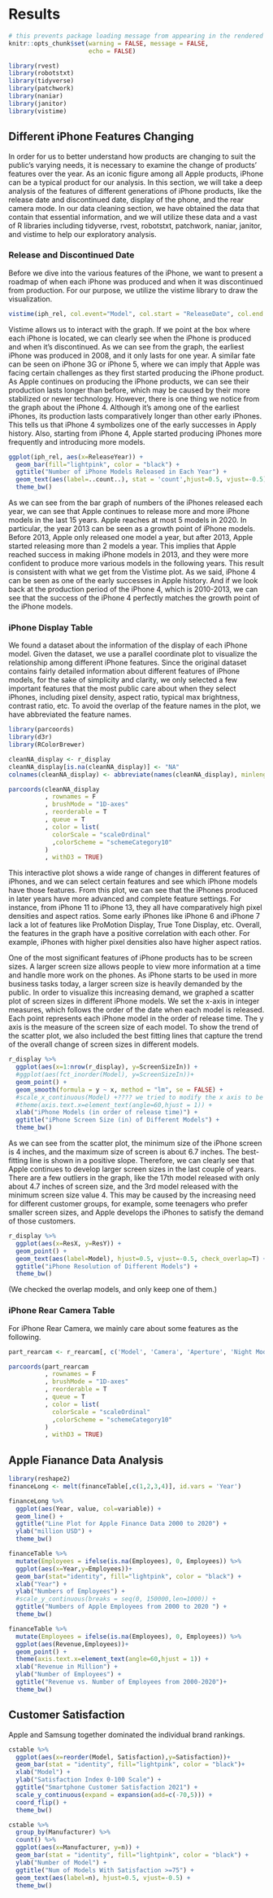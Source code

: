 # Results

```r
# this prevents package loading message from appearing in the rendered version of your problem set
knitr::opts_chunk$set(warning = FALSE, message = FALSE,
                      echo = FALSE)
```

```r
library(rvest)
library(robotstxt)
library(tidyverse) 
library(patchwork)
library(naniar)
library(janitor)
library(vistime)
```

## Different iPhone Features Changing

In order for us to better understand how products are changing to suit the public’s varying needs, it is necessary to examine the change of products’ features over the year. As an iconic figure among all Apple products, iPhone can be a typical product for our analysis. In this section, we will take a deep analysis of the features of different generations of iPhone products, like the release date and discontinued date, display of the phone, and the rear camera mode. In our data cleaning section, we have obtained the data that contain that essential information, and we will utilize these data and a vast of R libraries including tidyverse, rvest, robotstxt, patchwork, naniar, janitor, and vistime to help our exploratory analysis.

### Release and Discontinued Date
Before we dive into the various features of the iPhone, we want to present a roadmap of when each iPhone was produced and when it was discontinued from production. For our purpose, we utilize the vistime library to draw the visualization. 
```r
vistime(iph_rel, col.event="Model", col.start = "ReleaseDate", col.end = "DisconDate", optimize_y = TRUE)
```

Vistime allows us to interact with the graph. If we point at the box where each iPhone is located, we can clearly see when the iPhone is produced and when it’s discontinued. As we can see from the graph, the earliest iPhone was produced in 2008, and it only lasts for one year. A similar fate can be seen on iPhone 3G or iPhone 5, where we can imply that Apple was facing certain challenges as they first started producing the iPhone product. As Apple continues on producing the iPhone products, we can see their production lasts longer than before, which may be caused by their more stabilized or newer technology. However, there is one thing we notice from the graph about the iPhone 4. Although it’s among one of the earliest iPhones, its production lasts comparatively longer than other early iPhones. This tells us that iPhone 4 symbolizes one of the early successes in Apply history. Also, starting from iPhone 4, Apple started producing iPhones more frequently and introducing more models.


```r
ggplot(iph_rel, aes(x=ReleaseYear)) +
  geom_bar(fill="lightpink", color = "black") +
  ggtitle("Number of iPhone Models Released in Each Year") +
  geom_text(aes(label=..count..), stat = 'count',hjust=0.5, vjust=-0.5) +
  theme_bw()
```

As we can see from the bar graph of numbers of the iPhones released each year, we can see that Apple continues to release more and more iPhone models in the last 15 years. Apple reaches at most 5 models in 2020. In particular, the year 2013 can be seen as a growth point of iPhone models. Before 2013, Apple only released one model a year, but after 2013, Apple started releasing more than 2 models a year. This implies that Apple reached success in making iPhone models in 2013, and they were more confident to produce more various models in the following years. This result is consistent with what we get from the Vistime plot. As we said, iPhone 4 can be seen as one of the early successes in Apple history. And if we look back at the production period of the iPhone 4, which is 2010-2013, we can see that the success of the iPhone 4 perfectly matches the growth point of the iPhone models. 

### iPhone Display Table
We found a dataset about the information of the display of each iPhone model. Given the dataset, we use a parallel coordinate plot to visualize the relationship among different iPhone features. Since the original dataset contains fairly detailed information about different features of iPhone models, for the sake of simplicity and clarity, we only selected a few important features that the most public care about when they select iPhones, including pixel density, aspect ratio, typical max brightness, contrast ratio, etc. To avoid the overlap of the feature names in the plot, we have abbreviated the feature names. 


```r
library(parcoords)
library(d3r)
library(RColorBrewer)

cleanNA_display <- r_display
cleanNA_display[is.na(cleanNA_display)] <- "NA"
colnames(cleanNA_display) <- abbreviate(names(cleanNA_display), minlength=5)

parcoords(cleanNA_display
          , rownames = F
          , brushMode = "1D-axes"
          , reorderable = T
          , queue = T
          , color = list(
            colorScale = "scaleOrdinal"
            ,colorScheme = "schemeCategory10"
          )
          , withD3 = TRUE)

```

This interactive plot shows a wide range of changes in different features of iPhones, and we can select certain features and see which iPhone models have those features. From this plot, we can see that the iPhones produced in later years have more advanced and complete feature settings. For instance, from iPhone 11 to iPhone 13, they all have comparatively high pixel densities and aspect ratios. Some early iPhones like iPhone 6 and iPhone 7 lack a lot of features like ProMotion Display, True Tone Display, etc. Overall, the features in the graph have a positive correlation with each other. For example, iPhones with higher pixel densities also have higher aspect ratios.


One of the most significant features of iPhone products has to be screen sizes. A larger screen size allows people to view more information at a time and handle more work on the phones. As iPhone starts to be used in more business tasks today, a larger screen size is heavily demanded by the public. In order to visualize this increasing demand, we graphed a scatter plot of screen sizes in different iPhone models. We set the x-axis in integer measures, which follows the order of the date when each model is released. Each point represents each iPhone model in the order of release time. The y axis is the measure of the screen size of each model. To show the trend of the scatter plot, we also included the best fitting lines that capture the trend of the overall change of screen sizes in different models. 


```r
r_display %>%
  ggplot(aes(x=1:nrow(r_display), y=ScreenSizeIn)) +
  #ggplot(aes(fct_inorder(Model), y=ScreenSizeIn))+
  geom_point() +
  geom_smooth(formula = y ~ x, method = "lm", se = FALSE) +
  #scale_x_continuous(Model) +???? we tried to modify the x axis to be the model names
  #theme(axis.text.x=element_text(angle=60,hjust = 1)) +
  xlab("iPhone Models (in order of release time)") +
  ggtitle("iPhone Screen Size (in) of Different Models") +
  theme_bw()
```

As we can see from the scatter plot, the minimum size of the iPhone screen is 4 inches, and the maximum size of screen is about 6.7 inches. The best-fitting line is shown in a positive slope. Therefore, we can clearly see that Apple continues to develop larger screen sizes in the last couple of years. There are a few outliers in the graph, like the 17th model released with only about 4.7 inches of screen size, and the 3rd model released with the minimum screen size value 4. This may be caused by the increasing need for different customer groups, for example, some teenagers who prefer smaller screen sizes, and Apple develops the iPhones to satisfy the demand of those customers.



```r
r_display %>% 
  ggplot(aes(x=ResX, y=ResY)) +
  geom_point() +
  geom_text(aes(label=Model), hjust=0.5, vjust=-0.5, check_overlap=T) +
  ggtitle("iPhone Resolution of Different Models") +
  theme_bw()
```

(We checked the overlap models, and only keep one of them.)


### iPhone Rear Camera Table
For iPhone Rear Camera, we mainly care about some features as the following.
```r
part_rearcam <- r_rearcam[, c('Model', 'Camera', 'Aperture', 'Night Mode', 'Flash', 'Video Recording', 'Optical Image Stabilization')]

parcoords(part_rearcam
          , rownames = F
          , brushMode = "1D-axes"
          , reorderable = T
          , queue = T
          , color = list(
            colorScale = "scaleOrdinal"
            ,colorScheme = "schemeCategory10"
          )
          , withD3 = TRUE)
```


## Apple Fianance Data Analysis

```r
library(reshape2)
financeLong <- melt(financeTable[,c(1,2,3,4)], id.vars = 'Year')

financeLong %>%                 
  ggplot(aes(Year, value, col=variable)) +
  geom_line() +
  ggtitle("Line Plot for Apple Finance Data 2000 to 2020") +
  ylab("million USD") +
  theme_bw()
```

```r
financeTable %>%
  mutate(Employees = ifelse(is.na(Employees), 0, Employees)) %>%
  ggplot(aes(x=Year,y=Employees))+
  geom_bar(stat="identity", fill="lightpink", color = "black") +
  xlab("Year") +
  ylab("Numbers of Employees") +
  #scale_y_continuous(breaks = seq(0, 150000,len=1000)) +
  ggtitle("Numbers of Apple Employees from 2000 to 2020 ") +
  theme_bw()
```

```r
financeTable %>%
  mutate(Employees = ifelse(is.na(Employees), 0, Employees)) %>%
  ggplot(aes(Revenue,Employees))+
  geom_point() +
  theme(axis.text.x=element_text(angle=60,hjust = 1)) +
  xlab("Revenue in Million") +
  ylab("Number of Employees") +
  ggtitle("Revenue vs. Number of Employees from 2000-2020")+
  theme_bw()
```


## Customer Satisfaction

Apple and Samsung together dominated the individual brand rankings.

```r
cstable %>%
  ggplot(aes(x=reorder(Model, Satisfaction),y=Satisfaction))+
  geom_bar(stat = "identity", fill="lightpink", color = "black")+
  xlab("Model") +
  ylab("Satisfaction Index 0-100 Scale") +
  ggtitle("Smartphone Customer Satisfaction 2021") +
  scale_y_continuous(expand = expansion(add=c(-70,5))) +
  coord_flip() +
  theme_bw()
```

```r
cstable %>%
  group_by(Manufacturer) %>%
  count() %>%
  ggplot(aes(x=Manufacturer, y=n)) +
  geom_bar(stat = "identity", fill="lightpink", color = "black") +
  ylab("Number of Model") +
  ggtitle("Num of Models With Satisfaction >=75") +
  geom_text(aes(label=n), hjust=0.5, vjust=-0.5) +
  theme_bw()
```
